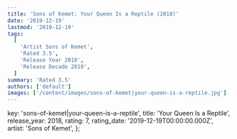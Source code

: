 ```yaml
---
title: 'Sons of Kemet: Your Queen Is a Reptile (2018)'
date: '2019-12-19'
lastmod: '2019-12-19'
tags:
  [
    'Artist Sons of Kemet',
    'Rated 3.5',
    'Release Year 2018',
    'Release Decade 2010',
  ]
summary: 'Rated 3.5'
authors: ['default']
images: ['/content/images/sons-of-kemet|your-queen-is-a-reptile.jpg']
---
```


  key: 'sons-of-kemet|your-queen-is-a-reptile',
  title: 'Your Queen Is a Reptile',
  release_year: 2018,
  rating: 7,
  rating_date: '2019-12-19T00:00:00.000Z',
  artist: 'Sons of Kemet',
};

<MusicRating data={data} />
